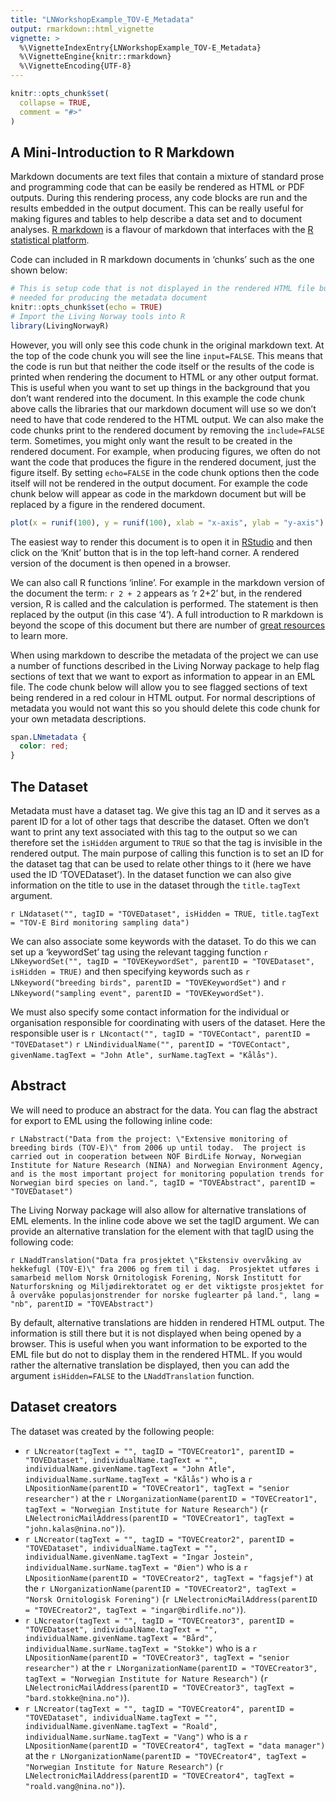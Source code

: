 ```yaml
---
title: "LNWorkshopExample_TOV-E_Metadata"
output: rmarkdown::html_vignette
vignette: >
  %\VignetteIndexEntry{LNWorkshopExample_TOV-E_Metadata}
  %\VignetteEngine{knitr::rmarkdown}
  %\VignetteEncoding{UTF-8}
---
```


```r
knitr::opts_chunk$set(
  collapse = TRUE,
  comment = "#>"
)
```

## A Mini-Introduction to R Markdown

Markdown documents are text files that contain a mixture of standard prose and programming code that can be easily be rendered as HTML or PDF outputs.  During this rendering process, any code blocks are run and the results embedded in the output document.  This can be really useful for making figures and tables to help describe a data set and to document analyses.  [R markdown](https://rmarkdown.rstudio.com/) is a flavour of markdown that interfaces with the [R statistical platform](https://www.r-project.org/).

Code can included in R markdown documents in 'chunks' such as the one shown below:

```r
# This is setup code that is not displayed in the rendered HTML file but includes packages
# needed for producing the metadata document
knitr::opts_chunk$set(echo = TRUE)
# Import the Living Norway tools into R
library(LivingNorwayR)
```

However, you will only see this code chunk in the original markdown text.  At the top of the code chunk you will see the line `input=FALSE`.  This means that the code is run but that neither the code itself or the results of the code is printed when rendering the document to HTML or any other output format.  This is useful when you want to set up things in the background that you don't want rendered into the document.  In this example the code chunk above calls the libraries that our markdown document will use so we don't need to have that code rendered to the HTML output.  We can also make the code chunks print to the rendered document by removing the `include=FALSE` term.  Sometimes, you might only want the result to be created in the rendered document.  For example, when producing figures, we often do not want the code that produces the figure in the rendered document, just the figure itself.  By setting `echo=FALSE` in the code chunk options then the code itself will not be rendered in the output document.  For example the code chunk below will appear as code in the markdown document but will be replaced by a figure in the rendered document.

```r
plot(x = runif(100), y = runif(100), xlab = "x-axis", ylab = "y-axis")
```

The easiest way to render this document is to open it in [RStudio](https://www.rstudio.com/) and then click on the 'Knit' button that is in the top left-hand corner. A rendered version of the document is then opened in a browser.

We can also call R functions 'inline'.  For example in the markdown version of the document the term: `r 2 + 2` appears as 'r 2+2' but, in the rendered version, R is called and the calculation is performed.  The statement is then replaced by the output (in this case '4').  A full introduction to R markdown is beyond the scope of this document but there are number of [great resources](https://bookdown.org/yihui/rmarkdown/) to learn more.

When using markdown to describe the metadata of the project we can use a number of functions described in the Living Norway package to help flag sections of text that we want to export as information to appear in an EML file.  The code chunk below will allow you to see flagged sections of text being rendered in a red colour in HTML output.  For normal descriptions of metadata you would not want this so you should delete this code chunk for your own metadata descriptions.

```css
span.LNmetadata {
  color: red;
}
```

## The Dataset

Metadata must have a dataset tag.  We give this tag an ID and it serves as a parent ID for a lot of other tags that describe the dataset.  Often we don't want to print any text associated with this tag to the output so  we can therefore set the `isHidden` argument to `TRUE` so that the tag is invisible in the rendered output.  The main purpose of calling this function is to set an ID for the dataset tag that can be used to relate other things to it (here we have used the ID 'TOVEDataset').  In the dataset function we can also give information on the title to use in the dataset through the `title.tagText` argument.

`r LNdataset("", tagID = "TOVEDataset", isHidden = TRUE, title.tagText = "TOV-E Bird monitoring sampling data")`

We can also associate some keywords with the dataset.  To do this we can set up a 'keywordSet' tag using the relevant tagging function `r LNkeywordSet("", tagID = "TOVEKeywordSet", parentID = "TOVEDataset", isHidden = TRUE)` and then specifying keywords such as `r LNkeyword("breeding birds", parentID = "TOVEKeywordSet")` and `r LNkeyword("sampling event", parentID = "TOVEKeywordSet")`.

We must also specify some contact information for the individual or organisation responsible for coordinating with users of the dataset.  Here the responsible user is `r LNcontact("", tagID = "TOVEContact", parentID = "TOVEDataset")` `r LNindividualName("", parentID = "TOVEContact", givenName.tagText = "John Atle", surName.tagText = "Kålås")`.

## Abstract

We will need to produce an abstract for the data.  You can flag the abstract for export to EML using the following inline code:

`r LNabstract("Data from the project: \"Extensive monitoring of breeding birds (TOV-E)\" from 2006 up until today.  The project is carried out in cooperation between NOF BirdLife Norway, Norwegian Institute for Nature Research (NINA) and Norwegian Environment Agency, and is the most important project for monitoring population trends for Norwegian bird species on land.", tagID = "TOVEAbstract", parentID = "TOVEDataset")`

The Living Norway package will also allow for alternative translations of EML elements.  In the inline code above we set the tagID argument.  We can provide an alternative translation for the element with that tagID using the following code:

`r LNaddTranslation("Data fra prosjektet \"Ekstensiv overvåking av hekkefugl (TOV-E)\" fra 2006 og frem til i dag.  Prosjektet utføres i samarbeid mellom Norsk Ornitologisk Forening, Norsk Institutt for Naturforskning og Miljødirektoratet og er det viktigste prosjektet for å overvåke populasjonstrender for norske fuglearter på land.", lang = "nb", parentID = "TOVEAbstract")`

By default, alternative translations are hidden in rendered HTML output.  The information is still there but it is not displayed when being opened by a browser.  This is useful when you want information to be exported to the EML file but do not to display them in the rendered HTML.  If you would rather the alternative translation be displayed, then you can add the argument `isHidden=FALSE` to the `LNaddTranslation` function.

## Dataset creators

The dataset was created by the following people:

  + `r LNcreator(tagText = "", tagID = "TOVECreator1", parentID = "TOVEDataset", individualName.tagText = "", individualName.givenName.tagText = "John Atle", individualName.surName.tagText = "Kålås")` who is a `r LNpositionName(parentID = "TOVECreator1", tagText = "senior researcher")` at the `r LNorganizationName(parentID = "TOVECreator1", tagText = "Norwegian Institute for Nature Research")` (`r LNelectronicMailAddress(parentID = "TOVECreator1", tagText = "john.kalas@nina.no")`).
  + `r LNcreator(tagText = "", tagID = "TOVECreator2", parentID = "TOVEDataset", individualName.tagText = "", individualName.givenName.tagText = "Ingar Jostein", individualName.surName.tagText = "Øien")` who is a `r LNpositionName(parentID = "TOVECreator2", tagText = "fagsjef")` at the `r LNorganizationName(parentID = "TOVECreator2", tagText = "Norsk Ornitologisk Forening")` (`r LNelectronicMailAddress(parentID = "TOVECreator2", tagText = "ingar@birdlife.no")`).
  + `r LNcreator(tagText = "", tagID = "TOVECreator3", parentID = "TOVEDataset", individualName.tagText = "", individualName.givenName.tagText = "Bård", individualName.surName.tagText = "Stokke")` who is a `r LNpositionName(parentID = "TOVECreator3", tagText = "senior researcher")` at the `r LNorganizationName(parentID = "TOVECreator3", tagText = "Norwegian Institute for Nature Research")` (`r LNelectronicMailAddress(parentID = "TOVECreator3", tagText = "bard.stokke@nina.no")`).
  + `r LNcreator(tagText = "", tagID = "TOVECreator4", parentID = "TOVEDataset", individualName.tagText = "", individualName.givenName.tagText = "Roald", individualName.surName.tagText = "Vang")` who is a `r LNpositionName(parentID = "TOVECreator4", tagText = "data manager")` at the `r LNorganizationName(parentID = "TOVECreator4", tagText = "Norwegian Institute for Nature Research")` (`r LNelectronicMailAddress(parentID = "TOVECreator4", tagText = "roald.vang@nina.no")`).
